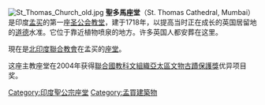 [[File:St_Thomas_Church_old.jpg|thumb]]
'''聖多馬座堂'''（St. Thomas Cathedral, Mumbai）是印度[[孟买|孟买]]的第一座[[圣公会|圣公会]][[教堂|教堂]]，建于1718年，以提高当时正在成长的英国居留地的[[道德|道德]]水准。它位于靠近植物喷泉的地方。许多英国人都安葬在这里。

現在是[[北印度聯合教會|北印度聯合教會]]在孟买的[[座堂|座堂]]。

<!-- under elaborate 大理石 tablets engraved with touching [[挽词|挽词]] - 将军、牧师和年轻 maids 都安静地躺在一起，sundappled interior。这些[[墓碑|墓碑]]s bear eloquent messages.--> 

这座主教座堂在2004年获得[[聯合國教科文組織亞太區文物古蹟保護獎|聯合國教科文組織亞太區文物古蹟保護獎]]优异项目奖。

[[Category:印度聖公宗座堂|Category:印度聖公宗座堂]]
[[Category:孟買建築物|Category:孟買建築物]]